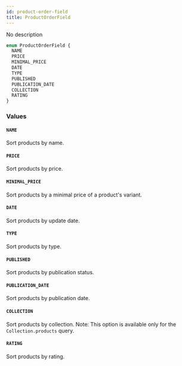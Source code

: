 ```yaml
---
id: product-order-field
title: ProductOrderField
---
```


No description

```graphql
enum ProductOrderField {
  NAME
  PRICE
  MINIMAL_PRICE
  DATE
  TYPE
  PUBLISHED
  PUBLICATION_DATE
  COLLECTION
  RATING
}
```

### Values

#### `NAME`

Sort products by name.

#### `PRICE`

Sort products by price.

#### `MINIMAL_PRICE`

Sort products by a minimal price of a product's variant.

#### `DATE`

Sort products by update date.

#### `TYPE`

Sort products by type.

#### `PUBLISHED`

Sort products by publication status.

#### `PUBLICATION_DATE`

Sort products by publication date.

#### `COLLECTION`

Sort products by collection. Note: This option is available only for the `Collection.products` query.

#### `RATING`

Sort products by rating.
